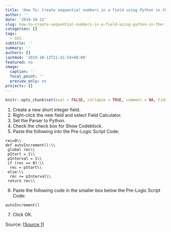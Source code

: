 ```yaml
---
title: 'How To: Create sequential numbers in a field using Python in the Field Calculator'
author: ''
date: '2019-10-13'
slug: how-to-create-sequential-numbers-in-a-field-using-python-in-the-field-calculator
categories: []
tags:
  - GIS
subtitle: ''
summary: ''
authors: []
lastmod: '2019-10-13T21:41:54+08:00'
featured: no
image:
  caption: ''
  focal_point: ''
  preview_only: no
projects: []
---
```


```r
knitr::opts_chunk$set(eval = FALSE, collapse = TRUE, comment = NA, tidy = FALSE, size = 2)
```

1. Create a new short integer field.
2. Right-click the new field and select Field Calculator.
3. Set the Parser to Python.
4. Check the check box for Show Codeblock.
5. Paste the following into the Pre-Logic Script Code:

```
rec=0\\
def autoIncrement():\\
 global rec\\
 pStart = 1\\
 pInterval = 1\\
 if (rec == 0):\\
  rec = pStart\\
 else:\\
  rec += pInterval\\
 return rec\\
 ```
 
 6. Paste the following code in the smaller box below the Pre-Logic Script Code:
 
 ```
 autoIncrement()
 ```
 
 7. Click OK. 
 
 Source:
[[Source 1](https://support.esri.com/en/technical-article/000011137)]